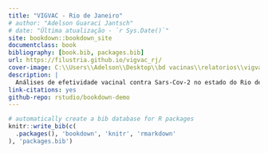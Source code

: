 ```yaml
--- 
title: "VIGVAC - Rio de Janeiro"
# author: "Adelson Guaraci Jantsch"
# date: "Última atualização - `r Sys.Date()`"
site: bookdown::bookdown_site
documentclass: book
bibliography: [book.bib, packages.bib]
url: https://filustria.github.io/vigvac_rj/
cover-image: C:\\Users\\Adelson\\Desktop\\bd vacinas\\relatorios\\vigvac\\docs\\par42150-overlay.jpg
description: | 
  Análises de efetividade vacinal contra Sars-Cov-2 no estado do Rio de Janeiro.
link-citations: yes
github-repo: rstudio/bookdown-demo
---
```




```r
# automatically create a bib database for R packages
knitr::write_bib(c(
  .packages(), 'bookdown', 'knitr', 'rmarkdown'
), 'packages.bib')
```
